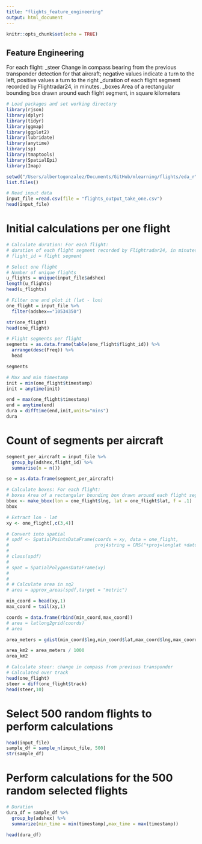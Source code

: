 ```yaml
---
title: "flights_feature_engineering"
output: html_document
---
```


```r
knitr::opts_chunk$set(echo = TRUE)
```

## Feature Engineering
For each flight:
_steer Change in compass bearing from the previous transponder detection for that aircraft; negative values indicate a turn to the left, positive values a turn to the right
_duration of each flight segment recorded by Flightradar24, in minutes.
_boxes Area of a rectangular bounding box drawn around each flight segment, in square kilometers

```r
# Load packages and set working directory
library(rjson)
library(dplyr)
library(tidyr)
library(ggmap)
library(ggplot2)
library(lubridate)
library(anytime)
library(sp)
library(tmaptools)
library(SpatialEpi)
library(Imap)

setwd("/Users/albertogonzalez/Documents/GitHub/mlearning/flights/eda_r")
list.files()

```

```r
# Read input data
input_file =read.csv(file = "flights_output_take_one.csv")
head(input_file)

```

# Initial calculations per one flight

```r
# Calculate duration: For each flight:
# duration of each flight segment recorded by Flightradar24, in minutes.
# flight_id = flight segment

# Select one flight
# Number of unique flights
u_flights = unique(input_file$adshex)
length(u_flights)
head(u_flights)

# Filter one and plot it (lat - lon)
one_flight = input_file %>%
  filter(adshex=="10534350")

str(one_flight)
head(one_flight)

# Flight segments per flight
segments = as.data.frame(table(one_flight$flight_id)) %>%
  arrange(desc(Freq)) %>% 
  head

segments

# Max and min timestamp
init = min(one_flight$timestamp)
init = anytime(init)

end = max(one_flight$timestamp)
end = anytime(end)
dura = difftime(end,init,units="mins")
dura

```
  
# Count of segments per aircraft

```r
segment_per_aircraft = input_file %>%
  group_by(adshex,flight_id) %>%
  summarise(n = n())

se = as.data.frame(segment_per_aircraft)

```



```r
# Calculate boxes: For each flight:
# boxes Area of a rectangular bounding box drawn around each flight segment, in square kilometers
bbox <- make_bbox(lon = one_flight$lng, lat = one_flight$lat, f = .1)
bbox

# Extract lon - lat
xy <- one_flight[,c(3,4)]

# Convert into spatial
# spdf <- SpatialPointsDataFrame(coords = xy, data = one_flight,
#                                proj4string = CRS("+proj=longlat +datum=WGS84 +ellps=WGS84 +towgs84=0,0,0"))
# 
# class(spdf)
# 
# spat = SpatialPolygonsDataFrame(xy)
# 
# 
# # Calculate area in sq2
# area = approx_areas(spdf,target = "metric")

min_coord = head(xy,1)
max_coord = tail(xy,1)

coords = data.frame(rbind(min_coord,max_coord))
# area = latlong2grid(coords)
# area

area_meters = gdist(min_coord$lng,min_coord$lat,max_coord$lng,max_coord$lat, units = "m", a = 6378137.0, b = 6356752.3142, verbose = FALSE)

area_km2 = area_meters / 1000
area_km2

```



```r
# Calculate steer: change in compass from previous transponder
# Calculated over track
head(one_flight)
steer = diff(one_flight$track)
head(steer,10)

```


# Select 500 random flights to perform calculations


```r
head(input_file)
sample_df = sample_n(input_file, 500)
str(sample_df)

```

# Perform calculations for the 500 random selected flights

```r
# Duration
dura_df = sample_df %>%
  group_by(adshex) %>%
  summarize(min_time = min(timestamp),max_time = max(timestamp))

head(dura_df)


```


